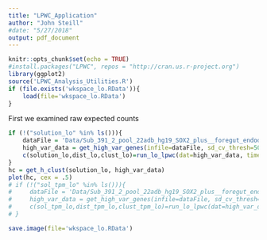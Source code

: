 ```yaml
---
title: "LPWC_Application"
author: "John Steill"
#date: "5/27/2018"
output: pdf_document
---
```

```r
knitr::opts_chunk$set(echo = TRUE)
#install.packages("LPWC", repos = "http://cran.us.r-project.org")
library(ggplot2)
source('LPWC_Analysis_Utilities.R')
if (file.exists('wkspace_lo.RData')){
    load(file='wkspace_lo.RData')
}
```
First we examined raw expected counts

```r
if (!("solution_lo" %in% ls())){
    dataFile = 'Data/Sub_391_2_pool_22adb_hg19_SOX2_plus__foregut_endoderm__32a860ee85db9ac9/genes.no_mt.ec.tab' 
    high_var_data = get_high_var_genes(infile=dataFile, sd_cv_thresh=500)
    c(solution_lo,dist_lo,clust_lo)=run_lo_lpwc(dat=high_var_data, timepoints = 0:96)
}
hc = get_h_clust(solution_lo, high_var_data)
plot(hc, cex = .5)
# if (!("sol_tpm_lo" %in% ls())){
#     dataFile = 'Data/Sub_391_2_pool_22adb_hg19_SOX2_plus__foregut_endoderm__32a860ee85db9ac9/genes.no_mt.tpm.rescale.tab' 
#     high_var_data = get_high_var_genes(infile=dataFile, sd_cv_thresh=500)
#     c(sol_tpm_lo,dist_tpm_lo,clust_tpm_lo)=run_lo_lpwc(dat=high_var_data, timepoints = 0:96)
# }
```

``` r
save.image(file='wkspace_lo.RData')
```
